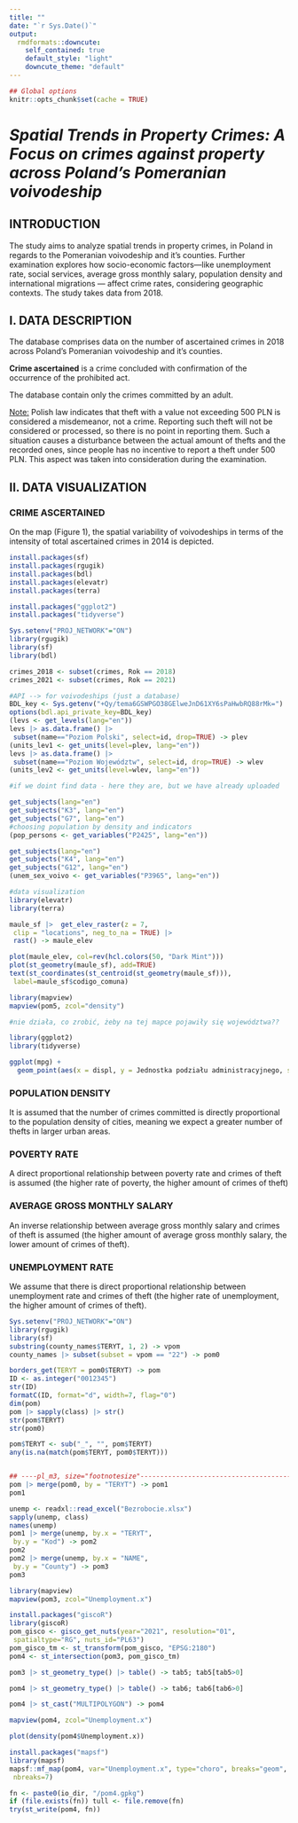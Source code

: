 ```yaml
---
title: ""
date: "`r Sys.Date()`"
output:
  rmdformats::downcute:
    self_contained: true
    default_style: "light"
    downcute_theme: "default"
---
```


```r
## Global options
knitr::opts_chunk$set(cache = TRUE)
```


# *Spatial Trends in Property Crimes: A Focus on crimes against property across Poland's  Pomeranian voivodeship*

## INTRODUCTION

The study aims to analyze spatial trends in property crimes, in Poland in regards to the Pomeranian voivodeship and it’s counties. Further examination explores how socio-economic factors---like unemployment rate, social services, average gross monthly salary, population density and international migrations --- affect crime rates, considering geographic contexts. The study takes data from 2018.

## I. DATA DESCRIPTION

The database comprises data on the number of ascertained crimes in 2018 across Poland's Pomeranian voivodeship and it's counties.

**Crime ascertained** is a crime concluded with confirmation of the occurrence of the prohibited act.

The database contain only the crimes committed by an adult.

[Note:]{.underline} Polish law indicates that theft with a value not exceeding 500 PLN is considered a misdemeanor, not a crime. Reporting such theft will not be considered or processed, so there is no point in reporting them. Such a situation causes a disturbance between the actual amount of thefts and the recorded ones, since people has no incentive to report a theft under 500 PLN. This aspect was taken into consideration during the examination.

## II. DATA VISUALIZATION

### CRIME ASCERTAINED 

On the map (Figure 1), the spatial variability of voivodeships in terms of the intensity of total ascertained crimes in 2014 is depicted.

```r
install.packages(sf)
install.packages(rgugik)
install.packages(bdl)
install.packages(elevatr)
install.packages(terra)

install.packages("ggplot2")
install.packages("tidyverse")

```

```r
Sys.setenv("PROJ_NETWORK"="ON")
library(rgugik)
library(sf)
library(bdl)
```

```r
crimes_2018 <- subset(crimes, Rok == 2018)
crimes_2021 <- subset(crimes, Rok == 2021)
```


```r
#API --> for voivodeships (just a database)
BDL_key <- Sys.getenv("+Qy/tema6GSWPGO38GElweJnD61XY6sPaHwbRQ88rMk=")
options(bdl.api_private_key=BDL_key)
(levs <- get_levels(lang="en"))
levs |> as.data.frame() |>
 subset(name=="Poziom Polski", select=id, drop=TRUE) -> plev
(units_lev1 <- get_units(level=plev, lang="en"))
levs |> as.data.frame() |>
 subset(name=="Poziom Województw", select=id, drop=TRUE) -> wlev 
(units_lev2 <- get_units(level=wlev, lang="en"))

```

```r
#if we doint find data - here they are, but we have already uploaded

get_subjects(lang="en")
get_subjects("K3", lang="en")
get_subjects("G7", lang="en")
#choosing population by density and indicators
(pop_persons <- get_variables("P2425", lang="en"))
```
```r
get_subjects(lang="en")
get_subjects("K4", lang="en")
get_subjects("G12", lang="en")
(unem_sex_voivo <- get_variables("P3965", lang="en"))
```


```r
#data visualization
library(elevatr)
library(terra)
```


```r
maule_sf |>  get_elev_raster(z = 7,
 clip = "locations", neg_to_na = TRUE) |> 
 rast() -> maule_elev
```

```r
plot(maule_elev, col=rev(hcl.colors(50, "Dark Mint")))
plot(st_geometry(maule_sf), add=TRUE)
text(st_coordinates(st_centroid(st_geometry(maule_sf))),
 label=maule_sf$codigo_comuna)
```

```r
library(mapview)
mapview(pom5, zcol="density")

#nie działa, co zrobić, żeby na tej mapce pojawiły się województwa??
```



```r
library(ggplot2)
library(tidyverse)

```



```r
ggplot(mpg) +
  geom_point(aes(x = displ, y = Jednostka podziału administracyjnego, size = Przestępstwa stwierdzone), color = "blue")
```



### POPULATION DENSITY 

It is assumed that the number of crimes committed is directly proportional to the population density of cities, meaning we expect a greater number of thefts in larger urban areas.

### POVERTY RATE

A direct proportional relationship between poverty rate and crimes of theft is assumed (the higher rate of poverty, the higher amount of crimes of theft)

### AVERAGE GROSS MONTHLY SALARY 

An inverse relationship between average gross monthly salary and crimes of theft is assumed (the higher amount of average gross monthly salary, the lower amount of crimes of theft).

### UNEMPLOYMENT RATE

We assume that there is direct proportional relationship between unemployment rate and crimes of theft (the higher rate of unemployment, the higher amount of crimes of theft).

```r
Sys.setenv("PROJ_NETWORK"="ON")
library(rgugik)
library(sf)
substring(county_names$TERYT, 1, 2) -> vpom
county_names |> subset(subset = vpom == "22") -> pom0
```

```r
borders_get(TERYT = pom0$TERYT) -> pom
ID <- as.integer("0012345") 
str(ID)
formatC(ID, format="d", width=7, flag="0")
dim(pom)
pom |> sapply(class) |> str()
str(pom$TERYT)
str(pom0)
```
```r
pom$TERYT <- sub("_", "", pom$TERYT)
any(is.na(match(pom$TERYT, pom0$TERYT)))


## ----pl_m3, size="footnotesize"-----------------------------------------------
pom |> merge(pom0, by = "TERYT") -> pom1 
pom1
```
```r
unemp <- readxl::read_excel("Bezrobocie.xlsx")
sapply(unemp, class)
names(unemp)
pom1 |> merge(unemp, by.x = "TERYT",
 by.y = "Kod") -> pom2
pom2
pom2 |> merge(unemp, by.x = "NAME",
 by.y = "County") -> pom3
pom3
```

```r
library(mapview)
mapview(pom3, zcol="Unemployment.x")
```

```r
install.packages("giscoR")
library(giscoR)
pom_gisco <- gisco_get_nuts(year="2021", resolution="01",
 spatialtype="RG", nuts_id="PL63")
pom_gisco_tm <- st_transform(pom_gisco, "EPSG:2180")
pom4 <- st_intersection(pom3, pom_gisco_tm)
```
```r
pom3 |> st_geometry_type() |> table() -> tab5; tab5[tab5>0]
```
```r
pom4 |> st_geometry_type() |> table() -> tab6; tab6[tab6>0]
```
```r
pom4 |> st_cast("MULTIPOLYGON") -> pom4
```

```r
mapview(pom4, zcol="Unemployment.x")
```

```r
plot(density(pom4$Unemployment.x))
```

```r
install.packages("mapsf")
library(mapsf)
mapsf::mf_map(pom4, var="Unemployment.x", type="choro", breaks="geom",
 nbreaks=7)
```
```r
fn <- paste0(io_dir, "/pom4.gpkg")
if (file.exists(fn)) tull <- file.remove(fn)
try(st_write(pom4, fn))
``` 

